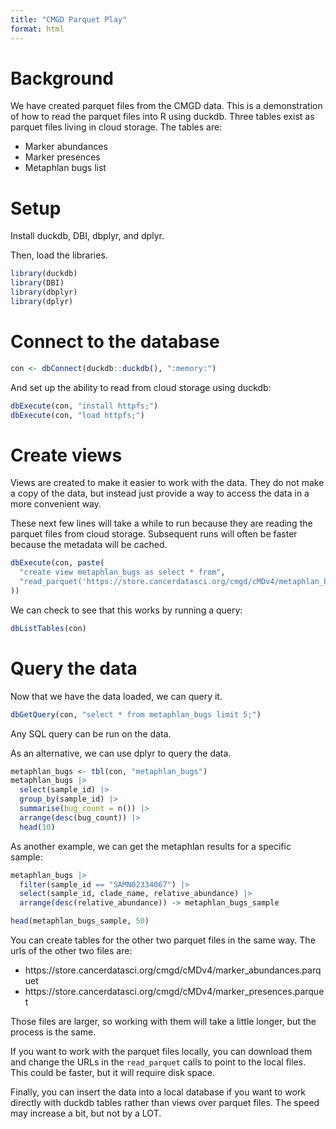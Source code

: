 ```yaml
---
title: "CMGD Parquet Play"
format: html
---
```


# Background

We have created parquet files from the CMGD data. 
This is a demonstration of how to read the parquet files into R
using duckdb. Three tables exist as parquet files living in 
cloud storage. The tables are:

- Marker abundances
- Marker presences
- Metaphlan bugs list

# Setup

Install duckdb, DBI, dbplyr, and dplyr.

Then, load the libraries.

```r
library(duckdb)
library(DBI)
library(dbplyr)
library(dplyr)
```

# Connect to the database

```r
con <- dbConnect(duckdb::duckdb(), ":memory:")
```

And set up the ability to read from cloud storage using duckdb:

```r
dbExecute(con, "install httpfs;")
dbExecute(con, "load httpfs;")
```

# Create views

Views are created to make it easier to work with the data. They do not make 
a copy of the data, but instead just provide a way to access the data in a
more convenient way.

These next few lines will take a while to run because they are reading the
parquet files from cloud storage. Subsequent runs will often be faster
because the metadata will be cached. 

```r
dbExecute(con, paste(
  "create view metaphlan_bugs as select * from",
  "read_parquet('https://store.cancerdatasci.org/cmgd/cMDv4/metaphlan_bugs.parquet');"
))
```

We can check to see that this works by running a query:

```r
dbListTables(con)
```

# Query the data

Now that we have the data loaded, we can query it. 

```r
dbGetQuery(con, "select * from metaphlan_bugs limit 5;")
```
Any SQL query can be run on the data.

As an alternative, we can use dplyr to query the data. 

```r
metaphlan_bugs <- tbl(con, "metaphlan_bugs")
metaphlan_bugs |>
  select(sample_id) |>
  group_by(sample_id) |>
  summarise(bug_count = n()) |>
  arrange(desc(bug_count)) |>
  head(10)
```

As another example, we can get the metaphlan results for a specific sample:

```r
metaphlan_bugs |>
  filter(sample_id == "SAMN02334067") |>
  select(sample_id, clade_name, relative_abundance) |>
  arrange(desc(relative_abundance)) -> metaphlan_bugs_sample

head(metaphlan_bugs_sample, 50)
```

You can create tables for the other two parquet files in the same way. The 
urls of the other two files are:

- https://store.cancerdatasci.org/cmgd/cMDv4/marker_abundances.parquet
- https://store.cancerdatasci.org/cmgd/cMDv4/marker_presences.parquet

Those files are larger, so working with them will take a little longer, but
the process is the same.

If you want to work with the parquet files locally, you can download them
and change the URLs in the `read_parquet` calls to point to the local files.
This could be faster, but it will require disk space. 

Finally, you can insert the data into a local database if you want to work
directly with duckdb tables rather than views over parquet files. The speed 
may increase a bit, but not by a LOT. 

